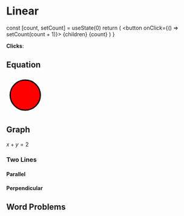 # Linear
 
 
  const [count, setCount] = useState(0)
  return (
    <button onClick={() => setCount(count + 1)}>
      {children}
      {count}
    </button>
  )
}
 
<Counter>**Clicks**: </Counter>


<Quiz questions={questionsArray1} />

## Equation

<svg width="100" height="100" xmlns="http://www.w3.org/2000/svg">
    <circle cx="50" cy="50" r="40" stroke="black" stroke-width="3" fill="red" />
</svg>


<Quiz questions={questions} />

## Graph

$x+y=2$

### Two Lines

#### Parallel

#### Perpendicular

## Word Problems